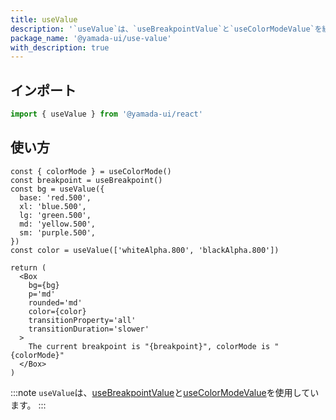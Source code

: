 ```yaml
---
title: useValue
description: '`useValue`は、`useBreakpointValue`と`useColorModeValue`を組み合わせたカスタムフックです。'
package_name: '@yamada-ui/use-value'
with_description: true
---
```


## インポート

```ts
import { useValue } from '@yamada-ui/react'
```

## 使い方

```tsx functional=true
const { colorMode } = useColorMode()
const breakpoint = useBreakpoint()
const bg = useValue({
  base: 'red.500',
  xl: 'blue.500',
  lg: 'green.500',
  md: 'yellow.500',
  sm: 'purple.500',
})
const color = useValue(['whiteAlpha.800', 'blackAlpha.800'])

return (
  <Box
    bg={bg}
    p='md'
    rounded='md'
    color={color}
    transitionProperty='all'
    transitionDuration='slower'
  >
    The current breakpoint is "{breakpoint}", colorMode is "{colorMode}"
  </Box>
)
```

:::note
`useValue`は、[useBreakpointValue](/docs/hooks/use-breakpoint-value)と[useColorModeValue](/docs/hooks/use-color-mode-value)を使用しています。
:::
